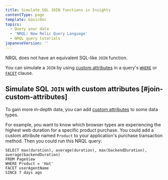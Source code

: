 ```yaml
---
title: Simulate SQL JOIN functions in Insights
contentType: page
template: basicDoc
topics:
  - Query your data
  - 'NRQL: New Relic Query Language'
  - NRQL query tutorials
japaneseVersion: ''
---
```


NRQL does not have an equivalent SQL-like `JOIN` function.

You can simulate a `JOIN` by using [custom attributes](/docs/insights/insights-data-sources/custom-data/send-custom-data-insights) in a query's [`WHERE`](/docs/insights/new-relic-insights/using-new-relic-query-language/nrql-reference#sel-where) or [`FACET`](/docs/insights/new-relic-insights/using-new-relic-query-language/nrql-reference#sel-facet) clause.

## Simulate SQL `JOIN` with custom attributes [#join-custom-attributes]

To gain more in-depth data, you can add [custom attributes](/docs/insights/insights-data-sources/custom-data/send-custom-data-insights) to some data types.

For example, you want to know which browser types are experiencing the highest web duration for a specific product purchase. You could add a custom attribute named `Product` to your application's purchase transaction method. Then you could run this NRQL query:

```
SELECT max(duration), average(duration), max(backendDuration), average(backendDuration) 
FROM PageView 
WHERE Product = 'Hat' 
FACET userAgentName 
SINCE 7 days ago
```
